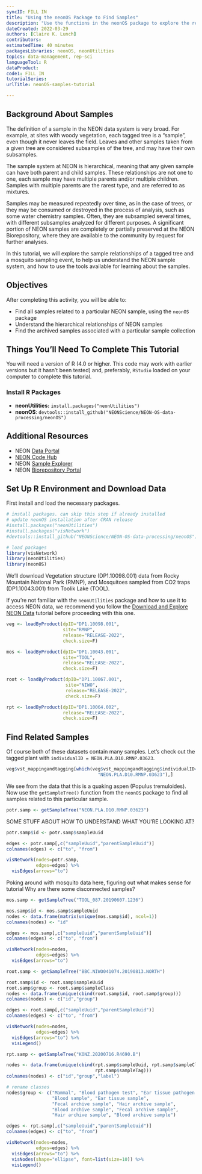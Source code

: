 ```yaml
---
syncID: FILL IN
title: "Using the neonOS Package to Find Samples"
description: "Use the functions in the neonOS package to explore the relationships between samples in the NEON database."
dateCreated: 2022-03-29
authors: [Claire K. Lunch]
contributors: 
estimatedTime: 40 minutes
packagesLibraries: neonOS, neonUtilities
topics: data-management, rep-sci
languageTool: R
dataProduct: 
code1: FILL IN
tutorialSeries:
urlTitle: neonOS-samples-tutorial

---
```



## Background About Samples

The definition of a sample in the NEON data system is very broad. For 
example, at sites with woody vegetation, each tagged tree is a "sample", 
even though it never leaves the field. Leaves and other samples taken from 
a given tree are considered subsamples of the tree, and may have their 
own subsamples.

The sample system at NEON is hierarchical, meaning that any given sample 
can have both parent and child samples. These relationships are not one to 
one, each sample may have multiple parents and/or multiple children. Samples 
with multiple parents are the rarest type, and are referred to as mixtures.

Samples may be measured repeatedly over time, as in the case of trees, or they 
may be consumed or destroyed in the process of analysis, such as some water 
chemistry samples. Often, they are subsampled several times, with different 
subsamples analyzed for different purposes. A significant portion of NEON 
samples are completely or partially preserved at the NEON Biorepository, where 
they are available to the community by request for further analyses.

In this tutorial, we will explore the sample relationships of a tagged tree 
and a mosquito sampling event, to help us understand the NEON sample system, 
and how to use the tools available for learning about the samples.

<div id="ds-objectives" markdown="1">

## Objectives
After completing this activity, you will be able to:

 * Find all samples related to a particular NEON sample, using the `neonOS` package 
 * Understand the hierarchical relationships of NEON samples
 * Find the archived samples associated with a particular sample collection

## Things You’ll Need To Complete This Tutorial
You will need a version of R (4.0 or higher. This code may work with 
earlier versions but it hasn't been tested) and, preferably, `RStudio` 
loaded on your computer to complete this tutorial.

### Install R Packages

* **neonUtilities:** `install.packages("neonUtilities")`
* **neonOS**: `devtools::install_github("NEONScience/NEON-OS-data-processing/neonOS")`

## Additional Resources

* NEON <a href="http://data.neonscience.org" target="_blank"> Data Portal </a>
* <a href="https://www.neonscience.org/resources/code-hub" target="_blank">NEON Code Hub</a>
* NEON <a href="https://data.neonscience.org/sample-explorer" target="_blank">Sample Explorer</a>
* NEON <a href="https://biorepo.neonscience.org/portal/" target="_blank">Biorepository Portal</a>

</div>

## Set Up R Environment and Download Data

First install and load the necessary packages.

```r

# install packages. can skip this step if already installed
# update neonOS installation after CRAN release
#install.packages("neonUtilities")
#install.packages("visNetwork")
#devtools::install_github("NEONScience/NEON-OS-data-processing/neonOS")

# load packages
library(visNetwork)
library(neonUtilities)
library(neonOS)

```

We'll download Vegetation structure (DP1.10098.001) data from 
Rocky Mountain National Park (RMNP), and Mosquitoes sampled from 
CO2 traps (DP1.10043.001) from Toolik Lake (TOOL).

If you're not familiar with the `neonUtilities` package and how to use 
it to access NEON data, we recommend you follow the <a href="https://www.neonscience.org/resources/learning-hub/tutorials/download-explore-neon-data" target="_blank">Download and Explore NEON Data</a> 
tutorial before proceeding with this one.

``` r

veg <- loadByProduct(dpID="DP1.10098.001", 
                     site="RMNP", 
                     release="RELEASE-2022",
                     check.size=F)

mos <- loadByProduct(dpID="DP1.10043.001",
                     site="TOOL",
                     release="RELEASE-2022",
                     check.size=F)

root <- loadByProduct(dpID="DP1.10067.001",
                      site="NIWO",
                      release="RELEASE-2022",
                      check.size=F)

rpt <- loadByProduct(dpID="DP1.10064.002",
                     release="RELEASE-2022",
                     check.size=F)

```

## Find Related Samples

Of course both of these datasets contain many samples. Let's check out 
the tagged plant with `individualID = NEON.PLA.D10.RMNP.03623`.

``` r

veg$vst_mappingandtagging[which(veg$vst_mappingandtagging$individualID==
                                  "NEON.PLA.D10.RMNP.03623"),]

```

We see from the data that this is a quaking aspen (Populus tremuloides). 
Now use the `getSampleTree()` function from the `neonOS` package to find 
all samples related to this particular sample.

``` r

potr.samp <- getSampleTree("NEON.PLA.D10.RMNP.03623")

```

SOME STUFF ABOUT HOW TO UNDERSTAND WHAT YOU'RE LOOKING AT?

``` r

potr.samp$id <- potr.samp$sampleUuid

edges <- potr.samp[,c("sampleUuid","parentSampleUuid")]
colnames(edges) <- c("to", "from")

visNetwork(nodes=potr.samp,
           edges=edges) %>%
  visEdges(arrows="to")

```

Poking around with mosquito data here, figuring out what makes sense for tutorial
Why are there some disconnected samples?

``` r

mos.samp <- getSampleTree("TOOL_087.20190607.1236")

mos.samp$id <- mos.samp$sampleUuid
nodes <- data.frame(matrix(unique(mos.samp$id), ncol=1))
colnames(nodes) <- "id"

edges <- mos.samp[,c("sampleUuid","parentSampleUuid")]
colnames(edges) <- c("to", "from")

visNetwork(nodes=nodes,
           edges=edges) %>%
  visEdges(arrows="to")


```

``` r

root.samp <- getSampleTree("BBC.NIWO041074.20190813.NORTH")

root.samp$id <- root.samp$sampleUuid
root.samp$group <- root.samp$sampleClass
nodes <- data.frame(unique(cbind(root.samp$id, root.samp$group)))
colnames(nodes) <- c("id","group")

edges <- root.samp[,c("sampleUuid","parentSampleUuid")]
colnames(edges) <- c("to", "from")

visNetwork(nodes=nodes,
           edges=edges) %>%
  visEdges(arrows="to") %>%
  visLegend()


```

``` r

rpt.samp <- getSampleTree("KONZ.20200716.R4690.B")

nodes <- data.frame(unique(cbind(rpt.samp$sampleUuid, rpt.samp$sampleClass,
                                 rpt.samp$sampleTag)))
colnames(nodes) <- c("id","group","label")

# rename classes
nodes$group <- c("Mammal", "Blood pathogen test", "Ear tissue pathogen test", 
                 "Blood sample", "Ear tissue sample",
                 "Fecal archive sample", "Hair archive sample",
                 "Blood archive sample", "Fecal archive sample",
                 "Hair archive sample", "Blood archive sample")

edges <- rpt.samp[,c("sampleUuid","parentSampleUuid")]
colnames(edges) <- c("to", "from")

visNetwork(nodes=nodes,
           edges=edges) %>%
  visEdges(arrows="to") %>%
  visNodes(shape="ellipse", font=list(size=10)) %>%
  visLegend()


```
